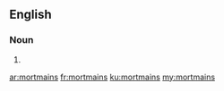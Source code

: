 ==English==

===Noun===
{{head|en|noun plural form}}

# {{plural of|mortmain|lang=en}}

[[ar:mortmains]]
[[fr:mortmains]]
[[ku:mortmains]]
[[my:mortmains]]